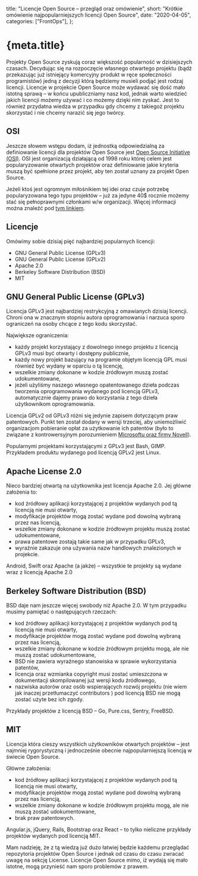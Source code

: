   title: "Licencje Open Source – przegląd oraz omówienie",
  short: "Krótkie omówienie najpopularniejszych licencji Open Source",
  date: "2020-04-05",
  categories: ["FrontOps"],
};

# {meta.title}

Projekty Open Source zyskują coraz większość popularność w dzisiejszych czasach.
Decydując się na rozpoczęcie własnego otwartego projektu (bądź przekazując już istniejący komercyjny produkt w ręce społeczności programistów) jedną
z decyzji którą będziemy musieli podjąć jest rodzaj licencji. Licencje w projekcie Open Source może wydawać się dość mało istotną sprawą – w końcu upubliczniamy
nasz kod, jednak warto wiedzieć jakich licencji możemy używać i co możemy dzięki nim zyskać.
Jest to również przydatna wiedza w przypadku gdy chcemy z takiegoż projektu skorzystać i nie chcemy narazić się jego twórcy.

## OSI

Jeszcze słowem wstępu dodam, iż jednostką odpowiedzialną za definiowanie licencji dla projektów Open Source jest [Open Source Initiative (OSI)](https://opensource.org/).
OSI jest organizacją działającą od 1998 roku której celem jest popularyzowanie otwartych projektów oraz definiowanie jakie kryteria muszą być spełnione
przez projekt, aby ten został uznany za projekt Open Source.

Jeżeli ktoś jest ogromnym miłośnikiem tej idei oraz czuje potrzebę popularyzowana tego typu projektów – już za jedyne 40$ rocznie możemy stać
się pełnoprawnymi członkami w/w organizacji. Więcej informacji można znaleźć pod [tym linkiem](https://opensource.org/members).

## Licencje

Omówimy sobie dzisiaj pięć najbardziej popularnych licencji:

- GNU General Public License (GPLv3)
- GNU General Public License (GPLv2)
- Apache 2.0
- Berkeley Software Distribution (BSD)
- MIT

## GNU General Public License (GPLv3)

Licencja GPLv3 jest najbardziej restrykcyjną z omawianych dzisiaj licencji. Chroni ona w znacznym stopniu autora oprogramowania i narzuca sporo ograniczeń na osoby chcące z tego kodu skorzystać.

Największe ograniczenia:

- każdy projekt korzystający z dowolnego innego projektu z licencją GPLv3 musi być otwarty i dostępny publicznie,
- każdy nowy projekt bazujący na programie objętym licencją GPL musi również być wydany w oparciu o tą licencję,
- wszelkie zmiany dokonane w kodzie źródłowym muszą zostać udokumentowane,
- jeżeli użyliśmy naszego własnego opatentowanego dzieła podczas tworzenia oprogramowania wydanego pod licencją GPLv3, automatycznie dajemy prawo do korzystania z tego dzieła użytkownikom oprogramowania.

Licencja GPLv2 od GPLv3 różni się jedynie zapisem dotyczącym praw patentowych. Punkt ten został dodany w wersji trzeciej,
aby uniemożliwić organizacjom pobieranie opłat za użytkowanie ich patentów (było to związane z kontrowersyjnym porozumieniem [Microsoftu oraz firmy Novell](https://en.wikipedia.org/wiki/Novell#Agreement_with_Microsoft)).

Popularnymi projektami korzystającymi z GPLv3 jest Bash, GIMP. Przykładem produktu wydanego pod licencją GPLv2 jest Linux.

## Apache License 2.0

Nieco bardziej otwartą na użytkownika jest licencja Apache 2.0. Jej główne założenia to:

- kod źródłowy aplikacji korzystającej z projektów wydanych pod tą licencją nie musi otwarty,
- modyfikacje projektów mogą zostać wydane pod dowolną wybraną przez nas licencją,
- wszelkie zmiany dokonane w kodzie źródłowym projektu muszą zostać udokumentowane,
- prawa patentowe zostają takie same jak w przypadku GPLv3,
- wyraźnie zakazuje ona używania nazw handlowych znalezionych w projekcie.

Android, Swift oraz Apache (a jakże) – wszystkie te projekty są wydane wraz z licencją Apache 2.0

## Berkeley Software Distribution (BSD)

BSD daje nam jeszcze więcej swobody niż Apache 2.0. W tym przypadku musimy pamiętać o następujących rzeczach:

- kod źródłowy aplikacji korzystającej z projektów wydanych pod tą licencją nie musi otwarty,
- modyfikacje projektów mogą zostać wydane pod dowolną wybraną przez nas licencją,
- wszelkie zmiany dokonane w kodzie źródłowym projektu mogą, ale nie muszą zostać udokumentowane,
- BSD nie zawiera wyraźnego stanowiska w sprawie wykorzystania patentów,
- licencja oraz wzmianka copyright musi zostać umieszczona w dokumentacji skompilowanej już wersji kodu źródłowego,
- nazwiska autorów oraz osób wspierających rozwój projektu (nie wiem jak inaczej przetłumaczyć contributors ) pod licencją BSD nie mogą zostać użyte bez ich zgody.

Przykłady projektów z licencją BSD – Go, Pure.css, Sentry, FreeBSD.

## MIT

Licencja która cieszy wszystkich użytkowników otwartych projektów – jest najmniej rygorystyczną i jednocześnie obecnie najpopularniejszą licencją w świecie Open Source.

Główne założenia:

- kod źródłowy aplikacji korzystającej z projektów wydanych pod tą licencją nie musi otwarty,
- modyfikacje projektów mogą zostać wydane pod dowolną wybraną przez nas licencją,
- wszelkie zmiany dokonane w kodzie źródłowym projektu mogą, ale nie muszą zostać udokumentowane,
- brak praw patentowych.

Angular.js, jQuery, Rails, Bootstrap oraz React – to tylko nieliczne przykłady projektów wydanych pod licencją MIT.

Mam nadzieję, że z tą wiedzą już dużo łatwiej będzie każdemu przeglądać repozytoria projektów Open Source i jednak od czasu do czasu zwracać uwagę na sekcję License.
Licencje Open Source mimo, iż wydają się mało istotne, mogą przynieść nam sporo problemów z prawem.
